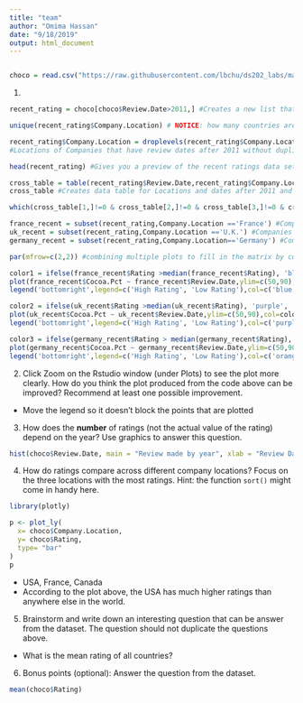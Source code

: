 ```yaml
---
title: "team"
author: "Omima Hassan"
date: "9/18/2019"
output: html_document
---
```


```r
```


```r
choco = read.csv("https://raw.githubusercontent.com/lbchu/ds202_labs/master/choco.csv")
```

1.

```r
recent_rating = choco[choco$Review.Date>2011,] #Creates a new list that only shows reviews that were made after 2011.

unique(recent_rating$Company.Location) # NOTICE: how many countries are listed but how many levels are there? 

recent_rating$Company.Location = droplevels(recent_rating$Company.Location) #Dropping all the levels before 2011.
#Locations of Companies that have review dates after 2011 without duplicates.

head(recent_rating) #Gives you a preview of the recent ratings data set.

cross_table = table(recent_rating$Review.Date,recent_rating$Company.Location)
cross_table #Creates data table for Locations and dates after 2011 and counts how many reviews remained.

which(cross_table[1,]!=0 & cross_table[2,]!=0 & cross_table[3,]!=0 & cross_table[4,]!=0 & cross_table[5,]!=0) #Creates data table that doesn't show any Location that have zero review

france_recent = subset(recent_rating,Company.Location =='France') #Companies in France with rating made after 2011
uk_recent = subset(recent_rating,Company.Location =='U.K.') #Companies in UK with rating made after 2011.
germany_recent = subset(recent_rating,Company.Location=='Germany') #Companies in Germany with rating made after 2011

par(mfrow=c(2,2)) #combining multiple plots to fill in the matrix by columns

color1 = ifelse(france_recent$Rating >median(france_recent$Rating), 'blue', 'green') #Tells the graph that if the rating is higher than the median rating the color is blue, but if it is lower than the median than it is green
plot(france_recent$Cocoa.Pct ~ france_recent$Review.Date,ylim=c(50,90),col=color1,pch=18,cex=1.5,xlab="Review Date", ylab= "Cocoa Percentage", main= "France") #Creates scatter plot based off of values indicated- review date by cocoa percentages
legend('bottomright',legend=c('High Rating', 'Low Rating'),col=c('blue','green'),pch=18) #Shows the data that is being ploted by using a key to represent different data

color2 = ifelse(uk_recent$Rating >median(uk_recent$Rating), 'purple', 'red') #Tells the graph that if the rating is higher than the median rating the color is purple, but if it is lower than the median than it is red
plot(uk_recent$Cocoa.Pct ~ uk_recent$Review.Date,ylim=c(50,90),col=color2,pch=18,cex=1.5, xlab="Review Date", ylab= "Cocoa Percentage", main= "UK") #Creates scatter plot based off of values indicated- review date by cocoa percentages
legend('bottomright',legend=c('High Rating', 'Low Rating'),col=c('purple','red'),pch=18) #Shows the data that is being ploted by using a key to represent different data

color3 = ifelse(germany_recent$Rating > median(germany_recent$Rating), 'orange', 'yellow') #Tells the graph that if the rating is higher than the median rating the color is orange, but if it is lower than the median than it is yellow
plot(germany_recent$Cocoa.Pct ~ germany_recent$Review.Date,ylim=c(50,90),col=color3,pch=18,cex=1.5,xlab="Review Date", ylab= "Cocoa Percentage", main= "Germany") #Creates scatter plot based off of values indicated- review date by cocoa percentages
legend('bottomright',legend=c('High Rating', 'Low Rating'),col=c('orange','yellow'),pch=18) #Shows the data that is being ploted by using a key to represent different data
```


2. Click Zoom on the Rstudio window (under Plots) to see the plot more clearly. How do you think the plot produced from the code above can be improved? Recommend at least one possible improvement. 

  + Move the legend so it doesn't block the points that are plotted

3. How does the **number** of ratings (not the actual value of the rating) depend on the year? Use graphics to answer this question.

```r
hist(choco$Review.Date, main = "Review made by year", xlab = "Review Date", ylab= "Amount of reviews made")
```

4. How do ratings compare across different company locations? Focus on the three locations with the most ratings. Hint: the function `sort()` might come in handy here.

```r
library(plotly)

p <- plot_ly(
  x= choco$Company.Location,
  y= choco$Rating,
  type= "bar"
)
p
```
  + USA, France, Canada
  + According to the plot above, the USA has much higher ratings than anywhere else in the world.


5. Brainstorm and write down an interesting question that can be answer from the dataset. The question should not duplicate the questions above.

  + What is the mean rating of all countries?

6. Bonus points (optional): Answer the question from the dataset.

```r
mean(choco$Rating)
```


